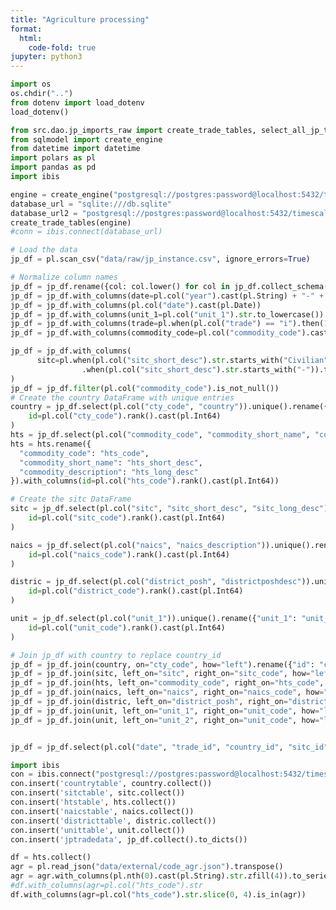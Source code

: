 ```yaml
---
title: "Agriculture processing"
format:
  html:
    code-fold: true
jupyter: python3
---
```


```python
import os
os.chdir("..")
from dotenv import load_dotenv
load_dotenv()
```

```python
from src.dao.jp_imports_raw import create_trade_tables, select_all_jp_trade_data
from sqlmodel import create_engine
from datetime import datetime
import polars as pl
import pandas as pd
import ibis
```

```python
engine = create_engine("postgresql://postgres:password@localhost:5432/timescaledb")
database_url = "sqlite:///db.sqlite"
database_url2 = "postgresql://postgres:password@localhost:5432/timescaledb"
create_trade_tables(engine)
#conn = ibis.connect(database_url)
```

```python
# Load the data
jp_df = pl.scan_csv("data/raw/jp_instance.csv", ignore_errors=True)

# Normalize column names
jp_df = jp_df.rename({col: col.lower() for col in jp_df.collect_schema().names()})
jp_df = jp_df.with_columns(date=pl.col("year").cast(pl.String) + "-" + pl.col("month").cast(pl.String) + "-01")
jp_df = jp_df.with_columns(pl.col("date").cast(pl.Date))
jp_df = jp_df.with_columns(unit_1=pl.col("unit_1").str.to_lowercase())
jp_df = jp_df.with_columns(trade=pl.when(pl.col("trade") == "i").then(1).otherwise(2)).rename({"trade": "trade_id"})
jp_df = jp_df.with_columns(commodity_code=pl.col("commodity_code").cast(pl.String).str.zfill(10))

jp_df = jp_df.with_columns(
      sitc=pl.when(pl.col("sitc_short_desc").str.starts_with("Civilian")).then(9998)
                .when(pl.col("sitc_short_desc").str.starts_with("-")).then(9999).otherwise(pl.col("sitc"))
)
jp_df = jp_df.filter(pl.col("commodity_code").is_not_null())
# Create the country DataFrame with unique entries
country = jp_df.select(pl.col("cty_code", "country")).unique().rename({"country": "country_name"}).with_columns(
    id=pl.col("cty_code").rank().cast(pl.Int64)
)
hts = jp_df.select(pl.col("commodity_code", "commodity_short_name", "commodity_description")).unique()
hts = hts.rename({
  "commodity_code": "hts_code",
  "commodity_short_name": "hts_short_desc",
  "commodity_description": "hts_long_desc"
}).with_columns(id=pl.col("hts_code").rank().cast(pl.Int64))

# Create the sitc DataFrame
sitc = jp_df.select(pl.col("sitc", "sitc_short_desc", "sitc_long_desc")).unique().rename({"sitc": "sitc_code"}).with_columns(
    id=pl.col("sitc_code").rank().cast(pl.Int64)
)

naics = jp_df.select(pl.col("naics", "naics_description")).unique().rename({"naics": "naics_code"}).with_columns(
    id=pl.col("naics_code").rank().cast(pl.Int64)
)

distric = jp_df.select(pl.col("district_posh", "districtposhdesc")).unique().rename({"district_posh": "district_code", "districtposhdesc": "district_desc"}).with_columns(
    id=pl.col("district_code").rank().cast(pl.Int64)
)

unit = jp_df.select(pl.col("unit_1")).unique().rename({"unit_1": "unit_code"}).with_columns(
    id=pl.col("unit_code").rank().cast(pl.Int64)
)

# Join jp_df with country to replace country_id
jp_df = jp_df.join(country, on="cty_code", how="left").rename({"id": "country_id"})
jp_df = jp_df.join(sitc, left_on="sitc", right_on="sitc_code", how="left").rename({"id": "sitc_id"})
jp_df = jp_df.join(hts, left_on="commodity_code", right_on="hts_code", how="left").rename({"id": "hts_id"})
jp_df = jp_df.join(naics, left_on="naics", right_on="naics_code", how="left").rename({"id": "naics_id"})
jp_df = jp_df.join(distric, left_on="district_posh", right_on="district_code", how="left").rename({"id": "district_id"})
jp_df = jp_df.join(unit, left_on="unit_1", right_on="unit_code", how="left").rename({"id": "unit1_id"})
jp_df = jp_df.join(unit, left_on="unit_2", right_on="unit_code", how="left").rename({"id": "unit2_id"})


jp_df = jp_df.select(pl.col("date", "trade_id", "country_id", "sitc_id", "hts_id", "naics_id", "district_id", "unit1_id", "unit2_id", "data", "end_use_i", "end_use_e", "qty_1", "qty_2"))
```

```python
import ibis
con = ibis.connect("postgresql://postgres:password@localhost:5432/timescaledb")
con.insert('countrytable', country.collect())
con.insert('sitctable', sitc.collect())
con.insert('htstable', hts.collect())
con.insert('naicstable', naics.collect())
con.insert('districttable', distric.collect())
con.insert('unittable', unit.collect())
con.insert('jptradedata', jp_df.collect().to_dicts())
```

```python
df = hts.collect()
agr = pl.read_json("data/external/code_agr.json").transpose()
agr = agr.with_columns(pl.nth(0).cast(pl.String).str.zfill(4)).to_series().to_list()
#df.with_columns(agr=pl.col("hts_code").str
df.with_columns(agr=pl.col("hts_code").str.slice(0, 4).is_in(agr))
```
